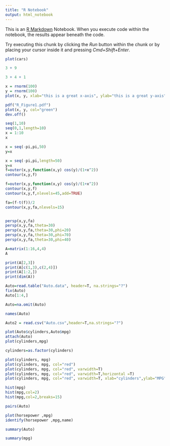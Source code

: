 ```yaml
---
title: "R Notebook"
output: html_notebook
---
```


This is an [R Markdown](http://rmarkdown.rstudio.com) Notebook. When you execute code within the notebook, the results appear beneath the code. 

Try executing this chunk by clicking the *Run* button within the chunk or by placing your cursor inside it and pressing *Cmd+Shift+Enter*. 

```r
plot(cars)
```
```r
3 + 9
```

```r
3 + 4 + 1
```
```r
x = rnorm(100)
y = rnorm(100)
plot(x, y, xlab="this is a great x-axis", ylab="this is a great y-axis", main="plot of x vs y")
```

```r
pdf("R_Figure1.pdf")
plot(x, y, col="green")
dev.off()
```

```r
seq(1,10)
seq(0,1,length=10)
x = 1:10
x
```

```r
x = seq(-pi,pi,50)
y=x
```

```r
x = seq(-pi,pi,length=50)
y=x
f=outer(x,y,function(x,y) cos(y)/(1+x^2))
contour(x,y,f)
```

```r
f=outer(x,y,function(x,y) cos(y)/(1+x^2))
contour(x,y,f)
contour(x,y,f,nlevels=45,add=TRUE)
```
```r
fa=(f-t(f))/2
contour(x,y,fa,nlevels=15)
```

```r

```

```r
persp(x,y,fa)
persp(x,y,fa,theta=30)
persp(x,y,fa,theta=30,phi=20)
persp(x,y,fa,theta=30,phi=70)
persp(x,y,fa,theta=30,phi=40)
```

```r
A=matrix(1:16,4,4)
A
```

```r
print(A[2,3])
print(A[c(1,3),c(2,4)])
print(A[1:2,])
print(dim(A))
```

```r
Auto=read.table("Auto.data", header=T, na.strings="?")
fix(Auto)
Auto[1:4,]
```

```r
Auto=na.omit(Auto)
```

```r
names(Auto)
```

```r
Auto2 = read.csv("Auto.csv",header=T,na.strings="?")
```

```r
plot(Auto$cylinders,Auto$mpg)
attach(Auto)
plot(cylinders,mpg)
```

```r
cylinders=as.factor(cylinders)
```

```r
plot(cylinders, mpg)
plot(cylinders, mpg, col="red")
plot(cylinders, mpg, col="red", varwidth=T)
plot(cylinders, mpg, col="red", varwidth=T,horizontal =T)
plot(cylinders, mpg, col="red", varwidth=T, xlab="cylinders",ylab="MPG")
```
```r
hist(mpg)
hist(mpg,col=2)
hist(mpg,col=2,breaks=15)
```

```r
pairs(Auto)
```

```r
plot(horsepower ,mpg)
identify(horsepower ,mpg,name)
```

```r
summary(Auto)
```

```r
summary(mpg)
```

